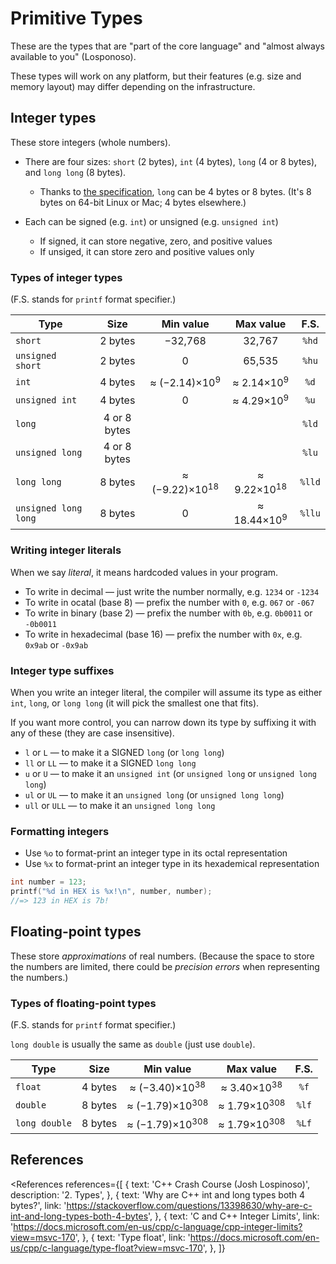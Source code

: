 
# Primitive Types

These are the types that are "part of the core language" and "almost always available to you" (Losponoso).

These types will work on any platform, but their features (e.g. size and memory layout) may differ depending on the infrastructure.

## Integer types

These store integers (whole numbers).

- There are four sizes: `short` (2 bytes), `int` (4 bytes), `long` (4 or 8 bytes), and `long long` (8 bytes).

  - Thanks to [the specification](https://stackoverflow.com/a/13398763/5181368), `long` can be 4 bytes or 8 bytes. (It's 8 bytes on 64-bit Linux or Mac; 4 bytes elsewhere.)

- Each can be signed (e.g. `int`) or unsigned (e.g. `unsigned int`)
  - If signed, it can store negative, zero, and positive values
  - If unsiged, it can store zero and positive values only

### Types of integer types

(F.S. stands for `printf` format specifier.)

| Type                 |     Size     |                  Min value                   |              Max value              |  F.S.  |
| -------------------- | :----------: | :------------------------------------------: | :---------------------------------: | :----: |
| `short`              |   2 bytes    |                &minus;32,768                 |               32,767                | `%hd`  |
| `unsigned short`     |   2 bytes    |                      0                       |               65,535                | `%hu`  |
| `int`                |   4 bytes    | &approx; (&minus;2.14)&times;10<sup>9</sup>  | &approx; 2.14&times;10<sup>9</sup>  |  `%d`  |
| `unsigned int`       |   4 bytes    |                      0                       | &approx; 4.29&times;10<sup>9</sup>  |  `%u`  |
| `long`               | 4 or 8 bytes |                                              |                                     | `%ld`  |
| `unsigned long`      | 4 or 8 bytes |                                              |                                     | `%lu`  |
| `long long`          |   8 bytes    | &approx; (&minus;9.22)&times;10<sup>18</sup> | &approx; 9.22&times;10<sup>18</sup> | `%lld` |
| `unsigned long long` |   8 bytes    |                      0                       | &approx; 18.44&times;10<sup>9</sup> | `%llu` |

### Writing integer literals

When we say _literal_, it means hardcoded values in your program.

- To write in decimal &mdash; just write the number normally, e.g. `1234` or `-1234`
- To write in ocatal (base 8) &mdash; prefix the number with `0`, e.g. `067` or `-067`
- To write in binary (base 2) &mdash; prefix the number with `0b`, e.g. `0b0011` or `-0b0011`
- To write in hexadecimal (base 16) &mdash; prefix the number with `0x`, e.g. `0x9ab` or `-0x9ab`

### Integer type suffixes

When you write an integer literal, the compiler will assume its type as either `int`, `long`, or `long long` (it will pick the smallest one that fits).

If you want more control, you can narrow down its type by suffixing it with any of these (they are case insensitive).

- `l` or `L` &mdash; to make it a SIGNED `long` (or `long long`)
- `ll` or `LL` &mdash; to make it a SIGNED `long long`
- `u` or `U` &mdash; to make it an `unsigned int` (or `unsigned long` or `unsigned long long`)
- `ul` or `UL` &mdash; to make it an `unsigned long` (or `unsigned long long`)
- `ull` or `ULL` &mdash; to make it an `unsigned long long`

### Formatting integers

- Use `%o` to format-print an integer type in its octal representation
- Use `%x` to format-print an integer type in its hexademical representation

```cpp
int number = 123;
printf("%d in HEX is %x!\n", number, number);
//=> 123 in HEX is 7b!
```

## Floating-point types

These store _approximations_ of real numbers. (Because the space to store the numbers are limited, there could be _precision errors_ when representing the numbers.)

### Types of floating-point types

(F.S. stands for `printf` format specifier.)

`long double` is usually the same as `double` (just use `double`).

| Type          |  Size   |                   Min value                   |              Max value               | F.S.  |
| ------------- | :-----: | :-------------------------------------------: | :----------------------------------: | :---: |
| `float`       | 4 bytes | &approx; (&minus;3.40)&times;10<sup>38</sup>  | &approx; 3.40&times;10<sup>38</sup>  | `%f`  |
| `double`      | 8 bytes | &approx; (&minus;1.79)&times;10<sup>308</sup> | &approx; 1.79&times;10<sup>308</sup> | `%lf` |
| `long double` | 8 bytes | &approx; (&minus;1.79)&times;10<sup>308</sup> | &approx; 1.79&times;10<sup>308</sup> | `%Lf` |

## References

<References
  references={[
    {
      text: 'C++ Crash Course (Josh Lospinoso)',
      description: '2. Types',
    },
    {
      text: 'Why are C++ int and long types both 4 bytes?',
      link:
        'https://stackoverflow.com/questions/13398630/why-are-c-int-and-long-types-both-4-bytes',
    },
    {
      text: 'C and C++ Integer Limits',
      link: 'https://docs.microsoft.com/en-us/cpp/c-language/cpp-integer-limits?view=msvc-170',
    },
    {
      text: 'Type float',
      link: 'https://docs.microsoft.com/en-us/cpp/c-language/type-float?view=msvc-170',
    },
  ]}
></References>
